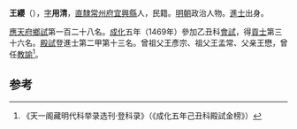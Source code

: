 '''王纓'''（{{bd|1437年||？}}），[[表字|字]]'''用清'''，[[南直隸|直隸]][[常州府|常州府]][[宜興縣|宜興縣]]人，民籍。[[明朝|明朝]]政治人物。[[進士|進士]]出身。

[[應天府|應天府]][[鄉試|鄉試]]第一百二十八名。[[成化|成化]]五年（1469年）參加乙丑科[[會試|會試]]，得[[貢士|貢士]]第三十六名。[[殿試|殿試]]登進士第二甲第十三名。曾祖父王彥宗、祖父王孟常、父亲王懋，曾任[[教諭|教諭]]<ref>《天一阁藏明代科举录选刊·登科录》（《成化五年己丑科殿試金榜》）</ref>。

==参考==
{{reflist}}
{{明朝人物小作品}}
{{成化五年己丑科殿試金榜}}